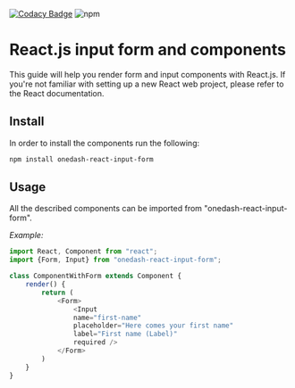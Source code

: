 
<Meta title="Overview/Getting Started" />

[![Codacy Badge](https://api.codacy.com/project/badge/Grade/1607212d45ce4d239c4f3dfa68b94709)](https://app.codacy.com/gh/OneDash-DE/onedash-react-input-form?utm_source=github.com&utm_medium=referral&utm_content=OneDash-DE/onedash-react-input-form&utm_campaign=Badge_Grade)
![npm](https://img.shields.io/npm/dw/onedash-react-input-form)

# React.js input form and components

This guide will help you render form and input components with React.js.
If you're not familiar with setting up a new React web project, please refer to the React documentation.

## Install

In order to install the components run the following:

```bash
npm install onedash-react-input-form
```

## Usage

All the described components can be imported from "onedash-react-input-form".

_Example:_

```javascript
import React, Component from "react";
import {Form, Input} from "onedash-react-input-form";

class ComponentWithForm extends Component {
	render() {
		return (
			<Form>
				<Input
				name="first-name"
				placeholder="Here comes your first name"
				label="First name (Label)"
				required />
			</Form>
		)
	}
}
```
